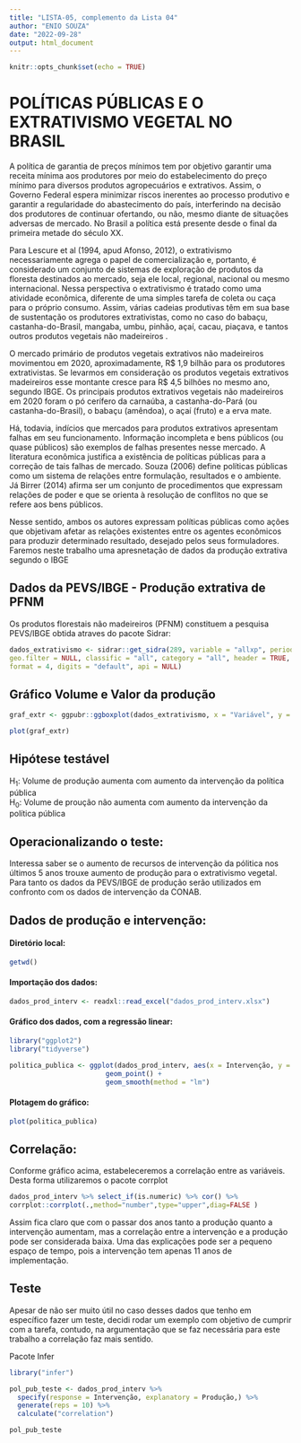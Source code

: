 ---
title: "LISTA-05, complemento da Lista 04"
author: "ENIO SOUZA"
date: "2022-09-28"
output: html_document
---

```{r setup, include=TRUE}
knitr::opts_chunk$set(echo = TRUE)
```

# POLÍTICAS PÚBLICAS E O EXTRATIVISMO VEGETAL NO BRASIL

A política de garantia de preços mínimos tem por objetivo garantir uma receita mínima aos produtores por meio do estabelecimento do preço mínimo para diversos produtos agropecuários e extrativos. Assim, o Governo Federal espera minimizar riscos inerentes ao processo produtivo e garantir a regularidade do abastecimento do país, interferindo na decisão dos produtores de continuar ofertando, ou não, mesmo diante de situações adversas de mercado. No Brasil a política está presente desde o final da primeira metade do século XX.

Para Lescure et al (1994, apud Afonso, 2012), o extrativismo necessariamente agrega o papel de comercialização e, portanto, é considerado um conjunto de sistemas de exploração de produtos da floresta destinados ao mercado, seja ele local, regional, nacional ou mesmo internacional. Nessa perspectiva o extrativismo é tratado como uma atividade econômica, diferente de uma simples tarefa de coleta ou caça para o próprio consumo. Assim, várias cadeias produtivas têm em sua base de sustentação os produtores extrativistas, como no caso do babaçu, castanha-do-Brasil, mangaba, umbu, pinhão, açaí, cacau, piaçava, e tantos outros produtos vegetais não madeireiros .

O mercado primário de produtos vegetais extrativos não madeireiros movimentou em 2020, aproximadamente, R\$ 1,9 bilhão para os produtores extrativistas. Se levarmos em consideração os produtos vegetais extrativos madeireiros esse montante cresce para R\$ 4,5 bilhões no mesmo ano, segundo IBGE. Os principais produtos extrativos vegetais não madeireiros em 2020 foram o pó cerífero da carnaúba, a castanha-do-Pará (ou castanha-do-Brasil), o babaçu (amêndoa), o açaí (fruto) e a erva mate.

Há, todavia, indícios que mercados para produtos extrativos apresentam falhas em seu funcionamento. Informação incompleta e bens públicos (ou quase públicos) são exemplos de falhas presentes nesse mercado. A literatura econômica justifica a existência de políticas públicas para a correção de tais falhas de mercado. Souza (2006) define políticas públicas como um sistema de relações entre formulação, resultados e o ambiente. Já Birrer (2014) afirma ser um conjunto de procedimentos que expressam relações de poder e que se orienta à resolução de conflitos no que se refere aos bens públicos.

Nesse sentido, ambos os autores expressam políticas públicas como ações que objetivam afetar as relações existentes entre os agentes econômicos para produzir determinado resultado, desejado pelos seus formuladores. Faremos neste trabalho uma apresnetação de dados da produção extrativa segundo o IBGE

## Dados da PEVS/IBGE - Produção extrativa de PFNM

Os produtos florestais não madeireiros (PFNM) constituem a pesquisa PEVS/IBGE obtida atraves do pacote Sidrar:

```{r echo=TRUE, warning=FALSE}
dados_extrativismo <- sidrar::get_sidra(289, variable = "allxp", period = "last", geo = "Brazil",
geo.filter = NULL, classific = "all", category = "all", header = TRUE,
format = 4, digits = "default", api = NULL)
```

## Gráfico Volume e Valor da produção

```{r echo=TRUE, fig.align='center', fig.height=4, fig.width=8, message=FALSE, warning=FALSE, out.width="1\\linewidth", results='asis', size='small'}
graf_extr <- ggpubr::ggboxplot(dados_extrativismo, x = "Variável", y = "Valor", color = "green", fill = "black", title = "Volume da produção", xlab = "Volume(Ton)", ylab = "Valor(R$)")
```

```{r, warning=FALSE}
plot(graf_extr)
```

## Hipótese testável

H~1~: Volume de produção aumenta com aumento da intervenção da política pública\
H~0~: Volume de proução não aumenta com aumento da intervenção da política pública

## Operacionalizando o teste:

Interessa saber se o aumento de recursos de intervenção da pólitica nos últimos 5 anos trouxe aumento de produção para o extrativismo vegetal.\
Para tanto os dados da PEVS/IBGE de produção serão utilizados em confronto com os dados de intervenção da CONAB.

## Dados de produção e intervenção:

#### Diretório local:

```{r, warning=FALSE}
getwd()
```

#### Importação dos dados:

```{r, warning=FALSE}
dados_prod_interv <- readxl::read_excel("dados_prod_interv.xlsx")
```

#### Gráfico dos dados, com a regressão linear:

```{r warning=FALSE, include=FALSE}
library("ggplot2")
library("tidyverse")
```

```{r, warning=FALSE}
politica_publica <- ggplot(dados_prod_interv, aes(x = Intervenção, y = Produção)) + 
                        geom_point() +
                        geom_smooth(method = "lm")
```

#### Plotagem do gráfico:

```{r, warning=FALSE}
plot(politica_publica)
```

## Correlação:

Conforme gráfico acima, estabeleceremos a correlação entre as variáveis.\
Desta forma utilizaremos o pacote corrplot

```{r echo=TRUE, warning=FALSE}
dados_prod_interv %>% select_if(is.numeric) %>% cor() %>%
corrplot::corrplot(.,method="number",type="upper",diag=FALSE )
```

Assim fica claro que com o passar dos anos tanto a produção quanto a intervenção aumentam, mas a correlação entre a intervenção e a produção pode ser considerada baixa. Uma das explicações pode ser a pequeno espaço de tempo, pois a intervenção tem apenas 11 anos de implementação.

## Teste 

Apesar de não ser muito útil no caso desses dados que tenho em específico fazer um teste, decidi rodar um exemplo com objetivo de cumprir com a tarefa, contudo, na argumentação que se faz necessária para este trabalho a correlação faz mais sentido. 

Pacote Infer

```{r echo=TRUE, warning=FALSE}
library("infer")
```

```{r echo=TRUE, warning=FALSE}
pol_pub_teste <- dados_prod_interv %>%
  specify(response = Intervenção, explanatory = Produção,) %>%
  generate(reps = 10) %>%
  calculate("correlation")
```

```{r echo=TRUE, warning=FALSE}
pol_pub_teste
```


